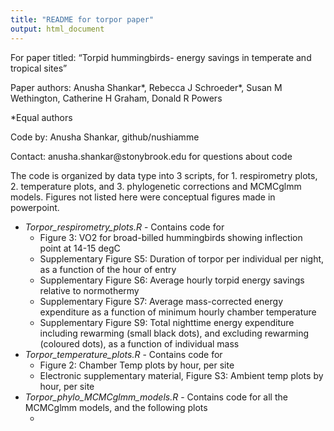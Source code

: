 ```yaml
---
title: "README for torpor paper"
output: html_document
---
```


For paper titled:
"Torpid hummingbirds- energy savings in temperate and tropical sites"

Paper authors: Anusha Shankar\*, Rebecca J Schroeder\*, Susan M Wethington, Catherine H Graham, Donald R Powers

\*Equal authors

Code by: Anusha Shankar, github/nushiamme

Contact: anusha.shankar\@stonybrook.edu for questions about code

The code is organized by data type into 3 scripts, for 1. respirometry plots, 2. temperature plots, and 3. phylogenetic corrections and MCMCglmm models. Figures not listed here were conceptual figures made in powerpoint.

* *Torpor_respirometry_plots.R* - Contains code for 
    + Figure 3: VO2 for broad-billed hummingbirds showing inflection point at 14-15 degC
    + Supplementary Figure S5: Duration of torpor per individual per night, as a function of the hour of entry
    + Supplementary Figure S6: Average hourly torpid energy savings relative to normothermy
    + Supplementary Figure S7: Average mass-corrected energy expenditure as a function of minimum hourly chamber temperature
    + Supplementary Figure S9: Total nighttime energy expenditure including rewarming (small black dots), and excluding rewarming (coloured dots), as a function of individual mass

* *Torpor_temperature_plots.R* - Contains code for
    + Figure 2: Chamber Temp plots by hour, per site
    + Electronic supplementary material, Figure S3: Ambient temp plots by hour, per site
    
* *Torpor_phylo_MCMCglmm_models.R* - Contains code for all the MCMCglmm models, and the following plots
    + 
    